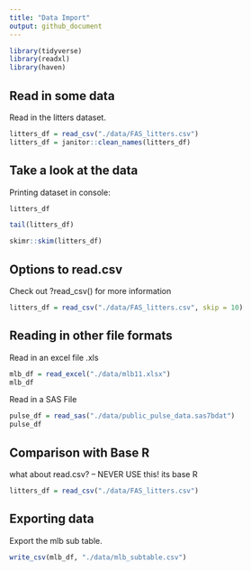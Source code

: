 ```yaml
---
title: "Data Import"
output: github_document
---
```


```r
library(tidyverse)
library(readxl)
library(haven)
```

## Read in some data

Read in the litters dataset. 

```r
litters_df = read_csv("./data/FAS_litters.csv")
litters_df = janitor::clean_names(litters_df)
```

## Take a look at the data 

Printing dataset in console:
```r
litters_df
```

```r
tail(litters_df)
```

```r
skimr::skim(litters_df)
```

## Options to read.csv

Check out ?read_csv() for more information
```r
litters_df = read_csv("./data/FAS_litters.csv", skip = 10)
```

## Reading in other file formats 

Read in an excel file .xls 

```r
mlb_df = read_excel("./data/mlb11.xlsx")
mlb_df
```

Read in a SAS File 

```r
pulse_df = read_sas("./data/public_pulse_data.sas7bdat")
pulse_df
```

## Comparison with Base R 

what about read.csv? -- NEVER USE this! its base R

```r
litters_df = read_csv("./data/FAS_litters.csv")

```

## Exporting data 

Export the mlb sub table. 

```r
write_csv(mlb_df, "./data/mlb_subtable.csv")
```

